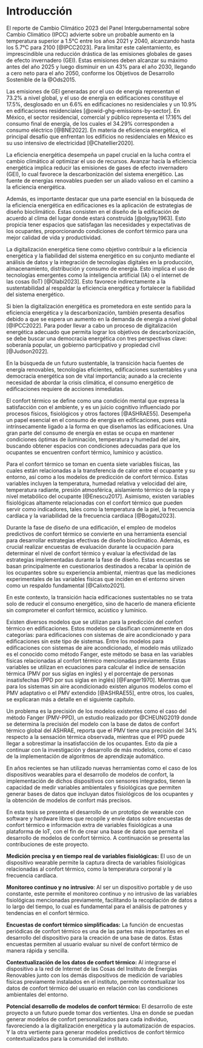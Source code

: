 # Introducción


El reporte de Cambio Climático 2023 del Panel Intergubernamental sobre Cambio Climático (IPCC) advierte sobre un probable aumento en la temperatura superior a 1.5°C entre los años 2021 y 2040, alcanzando hasta los 5.7°C para 2100 [@IPCC2023]. Para limitar este calentamiento, es imprescindible una reducción drástica de las emisiones globales de gases de efecto invernadero (GEI). Estas emisiones deben alcanzar su máximo antes del año 2025 y luego disminuir en un 43% para el año 2030, llegando a cero neto para el año 2050, conforme los Objetivos de Desarrollo Sostenible de la @Ods2015.

Las emisiones de GEI generadas por el uso de energía representan el 73.2% a nivel global, y el uso de energía en edificaciones constituye el 17.5%, desglosado en un 6.6% en edificaciones no residenciales y un 10.9% en edificaciones residenciales [@owid-ghg-emissions-by-sector]. En México, el sector residencial, comercial y público representa el 17.16% del consumo final de energía, de los cuales el 34.29% corresponden a consumo eléctrico [@BNE2022]. En materia de eficiencia energética, el principal desafío que enfrentan los edificios no residenciales en México es su uso intensivo de electricidad [@Chatellier2020].

La eficiencia energética desempeña un papel crucial en la lucha contra el cambio climático al optimizar el uso de recursos. Avanzar hacía la eficiencia energética implica reducir las emisiones de gases de efecto invernadero (GEI), lo cual favorece la descarbonización del sistema energético. Las fuente de energías renovables pueden ser un aliado valioso en el camino a la eficiencia energética.

Además, es importante destacar que una parte esencial en la búsqueda de la eficiencia energética en edificaciones es la aplicación de estrategias de diseño bioclimático. Estas consisten en el diseño de la edificación de acuerdo al clima del lugar donde estará construida [@olgyay1963]. Esto propicia tener espacios que satisfagan las necesidades y expectativas de los ocupantes, proporcionando condiciones de confort térmico para una mejor calidad de vida y productividad.

La digitalización energética tiene como objetivo contribuir a la eficiencia energética y la fiabilidad del sistema energético en su conjunto mediante el análisis de datos y la integración de tecnologías digitales en la producción, almacenamiento, distribución y consumo de energía. Esto implica el uso de tecnologías emergentes como la inteligencia artificial (IA) o el internet de las cosas (IoT) [@Olabi2023]. Esto favorece indirectamente a la sustentabilidad al respaldar la eficiencia energética y fortalecer la fiabilidad del sistema energético.


Si bien la digitalización energética es prometedora en este sentido para la eficiencia energética y la descarbonización, también presenta desafíos debido a que se espera un aumento en la demanda de energía a nivel global [@IPCC2022]. Para poder llevar a cabo un proceso de digitalización energética adecuado que permita lograr los objetivos de descarbonización, se debe buscar una democracia energética con tres perspectivas clave: soberanía popular, un gobierno participativo y propiedad civil [@Judson2022].

En la búsqueda de un futuro sustentable, la transición hacia fuentes de energía renovables, tecnologías eficientes, edificaciones sustentables y una democracia energética son de vital importancia; aunado a la creciente necesidad de abordar la crisis climática, el consumo energético de edificaciones requiere de acciones inmediatas.


El confort térmico se define como una condición mental que expresa la satisfacción con el ambiente, y es un juicio cognitivo influenciado por procesos físicos, fisiológicos y otros factores [@ASHRAE55]. Desempeña un papel esencial en el consumo de energía en edificaciones, pues está intrínsecamente ligado a la forma en que diseñamos las edificaciones. Una gran parte del consumo de energía en estas se ocupa en mantener condiciones óptimas de iluminación, temperatura y humedad del aire, buscando obtener espacios con condiciones adecuadas para que los ocupantes se encuentren confort térmico, lumínico y acústico.


Para el confort térmico se toman en cuenta siete variables físicas, las cuales están relacionadas a la transferencia de calor entre el ocupante y su entorno, así como a los modelos de predicción de confort térmico. Estas variables incluyen la temperatura, humedad relativa y velocidad del aire, temperatura radiante, presión atmosférica, aislamiento térmico de la ropa y nivel metabólico del ocupante [@Enescu2017]. Asimismo, existen variables fisiológicas altamente relacionadas con el confort térmico que pueden servir como indicadores, tales como la temperatura de la piel, la frecuencia cardíaca y la variabilidad de la frecuencia cardíaca [@Bogatu2023].


Durante la fase de diseño de una edificación, el empleo de modelos predictivos de confort térmico se convierte en una herramienta esencial para desarrollar estrategias efectivas de diseño bioclimático. Además, es crucial realizar encuestas de evaluación durante la ocupación para determinar el nivel de confort térmico y evaluar la efectividad de las estrategias implementadas durante la fase de diseño.  Estas encuestas se basan principalmente en cuestionarios destinados a recabar la opinión de los ocupantes sobre su experiencia ambiental, mientras que las mediciones experimentales de las variables físicas que inciden en el entorno sirven como un respaldo fundamental [@Calixto2021].

En este contexto, la transición hacia edificaciones sustentables no se trata solo de reducir el consumo energético, sino de hacerlo de manera eficiente sin comprometer el confort térmico, acústico y lumínico. 

Existen diversos modelos que se utilizan para la predicción del confort térmico en edificaciones. Estos modelos se clasifican comúnmente en dos categorías: para edificaciones con sistemas de aire acondicionado y para edificaciones sin este tipo de sistemas. Entre los modelos para edificaciones con sistemas de aire acondicionado, el modelo más utilizado es el conocido como método Fanger, este método se basa en las variables físicas relacionadas al confort térmico mencionadas previamente. Estas variables se utilizan en ecuaciones para calcular el índice de sensación térmica (PMV por sus siglas en inglés) y el porcentaje de personas insatisfechas (PPD por sus siglas en inglés) [@Fanger1970]. Mientras que para los sistemas sin aire acondicionado existen algunos modelos como el PMV adaptativo o el PMV extendido [@ASHRAE55], entre otros, los cuales, se explicaran más a detalle en el siguiente capítulo.


Un problema es la precisión de los modelos existentes como el caso del método Fanger (PMV-PPD), un estudio realizado por @CHEUNG2019 donde se determina la precisión del modelo con la base de datos de confort térmico global del ASHRAE, reporta que el PMV tiene una precisión del 34% respecto a la sensación térmica observada, mientras que el PPD puede llegar a sobrestimar la insatisfacción de los ocupantes. Esto da pie a continuar con la investigación y desarrollo de más modelos, como el caso de la implementación de algoritmos de aprendizaje automático.

En años recientes se han utilizado nuevas herramientas como el caso de los dispositivos wearables para el desarrollo de modelos de confort, la implementación de dichos dispositivos con sensores integrados, tienen la capacidad de medir variables ambientales y fisiológicas que permiten generar bases de datos que incluyan datos fisiológicos de los ocupantes y la obtención de modelos de confort más precisos.


En esta tesis se presenta el desarrollo de un prototipo de wearable con software y hardware libres que recopile y envíe datos sobre encuestas de confort térmico e información extra de variables fisiológicas a una plataforma de IoT, con el fin de crear una base de datos que permita el desarrollo de modelos de confort térmico. A continuación se presenta las contribuciones de este proyecto. 

**Medición precisa y en tiempo real de variables fisiológicas:** El uso de un dispositivo wearable permite la captura directa de variables fisiológicas relacionadas al confort térmico, como la temperatura corporal y la frecuencia cardíaca.

**Monitoreo continuo y no intrusivo**: Al ser un dispositivo portable y de uso constante, este permite el monitoreo continuo y no intrusivo de las variables fisiológicas mencionadas previamente, facilitando la recopilación de datos a lo largo del tiempo, lo cual es fundamental para el análisis de patrones y tendencias en el confort térmico.

**Encuestas de confort térmico simplificadas:** La función de encuestas periódicas de confort térmico es una de las partes más importantes en el desarrollo del dispositivo para la creación de una base de datos. Estas encuestas permiten al usuario evaluar su nivel de confort térmico de manera rápida y sencilla.

**Contextualización de los datos de confort térmico:** Al integrarse el dispositivo a la red de Internet de las Cosas del Instituto de Energías Renovables junto con los demás dispositivos de medición de variables físicas previamente instalados en el instituto, permite contextualizar los datos de confort térmico del usuario en relación con las condiciones ambientales del entorno.

**Potencial desarrollo de modelos de confort térmico:** El desarrollo de este proyecto a un futuro puede tomar dos vertientes. Una en donde se puedan generar modelos de confort personalizados para cada individuo, favoreciendo a la digitalización energética y la automatización de espacios. Y la otra vertiente para generar modelos predictivos de confort térmico contextualizados para la comunidad del instituto.



